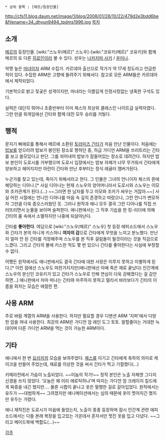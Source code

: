  * 상위 항목 : [메르/등장인물] 

http://cfs11.blog.daum.net/image/1/blog/2008/01/28/10/22/479d2e3bdd6be&filename=34_dhyun9494_tpdms1996.jpg
[[목차]]
== 소개 ==
[[메르]]의 등장인물. [wiki:"스노우(메르)" 스노우]-[wiki:"코유키(메르)" 코유키]와 함께 메르의 또 다른 [[히로인]]이라 볼 수 있다. 성우는 [[나카지마 사키]] / [[윤미나]].

악명 높은 [[마녀]]이자 ARM 수집가. 카르데아 출신으로 작가가 약 17세 정도라고 언급한 적이 있다. 수집한 ARM은 고향에 돌려주기 위해서다. 참고로 모든 ARM들은 카르데아에서 제작되었다.

기본적으로 밝고 짖궂은 성격이지만, 마녀라는 이름답게 인정사정없는 냉혹한 구석도 있다.

실력은 대단히 뛰어나 초중반부터 이미 체스의 최상위 클래스인 나이트급 실력자였다. 그런 만큼 워게임에선 긴타와 함께 대전 모두 승리를 거뒀다.

== 행적 ==

문지기 삐에로를 통해서 메르에 소환된 [[토라미즈 긴타]]가 처음 만난 인물이다. 처음에는 [[밥보]]를 얻으러려 밥보가 봉인된 장소로 향하던 중, 하급 가디언 ARM을 쓰러트리는 긴타를 보고 쓸모있다고 판단. 그를 꾀어내어 밥보가 잠들어있는 장소로 데려간다. 하지만 밥보 본인이 도로시를 거부했으며 도로시 입장에서는 밥보 자체가 너무 무거워서 긴타에게 양보하고 헤어지지만 아란이 긴타와 만난 후부터는 정식 레귤러 맴버가된다.

누군가를 찾고 있는데, 죽이기 위해서라고 한다. 그 인물은 그녀의 언니이자 체스의 퀸에 해당하는 디아나.[* 사실 디아나는 현재 스노우의 양어머니라서 도로시와 스노우는 이모와 조카관계가 된다.(...) ~~그러면 한 남자를 두고 이모와 조카가 싸우는 거잖아.~~] 사실 어린 시절에는 언니인 디아나를 마음 속 깊히 존경하고 따랐으나, 그런 언니가 변모하자 그만큼 더욱 증오스러웠던 듯. 그러나 원작과 애니 모두 결국 그런 디아나를 직접 쓰러뜨리면서 눈물을 보이며 슬퍼한다. 애니판에서는 그 직후 기습을 한 킹-리더에 의해 긴타의 품 속에서 소멸하지만 나중에 되살아난다.

긴타를 '''좋아한다'''. 여담으로 [wiki:"스노우(메르)" 스노우] 첫 등장 에피소드에서 스노우와 긴타가 본의 아니게 키스하니 '''여자의 감'''으로 긴타에게 무엇을 느끼고 분노했다. 만난지 얼마 안 된 긴타를 걱정해주며 스노우를 본 직후 걸림돌이 될것이라는 것을 직감으로 느겼다. 그리고 긴타의 볼에 키스한 적도 몇 번 있으니 긴타를 좋아한다는 사실에 부정할 수 없다.

어쨌든 원작에서도 애니판에서도 결국 긴타에 대한 사랑은 이루지 못하고 이별하게 된다.[* 이런 점에선 스노우도 마찬가지지만(애니판에선 아예 죽은 채로 끝났다) 인간계에 스노우의 분신인 코유키가 있고 긴타가 스노우로 인해 연심이 더욱 강해졌다는 걸 감안하면...] 애니판에서 차마 떠나는 긴타와 마주하지 못하고 멀리서 바라보다가 긴타의 이름을 외치는 모습은 애절한 편. 

== 사용 ARM ==
주로 바람 계열의 ARM을 사용한다. 하지만 필요할 경우 디맨션 ARM '지퍼'에서 다양한 암을 꺼내 사용한다. 최강의 ARM은 가디언 암 레인 도그 토토. 말할줄아는 거대한 늑대이며 다른 가디언 ARM을 먹는 것이 가능한 ARM이다.

== 기타 ==
애니에서 한 번 [[요리치]]의 모습을 보여주었다. [[체스]]를 이기고 긴타에게 축하의 의미로 케이크을 만들어 주었는데, 재료를 이상한 것을 써서 긴타가 먹고 기절했다(...)

키메라전에서 가슴이 노출되었다. ~~이놈의 작가!~~ 정작 본인은 노출 자체엔 그다지 신경을 쓰지 않았다. '오늘은 왜 이리 에로틱하냐'며 따지는 가디언 암 크레이지 킬드에게 짜증을 내긴 했지만…. 물론 시합이 끝나고 옷은 멀쩡한 걸로 갈아입었다. 원작에서는 유두가 ~~대범하게~~ 그려졌지만 애니메이션에서는 심의 때문에 옷이 찟어지긴 했지만 유두는 가렸다. 

애니 재작진은 도로시가 마음에 들었는지, 노출이 종종 등장하며 잠시 인간계 관련 에피소드에서는 다들 본래 복장을 입고있는 가온데서 혼자서만 멋진 옷을 입고 다녔다. ~~그리고 메이드복에 백합도(...)~~

[[각주]]
